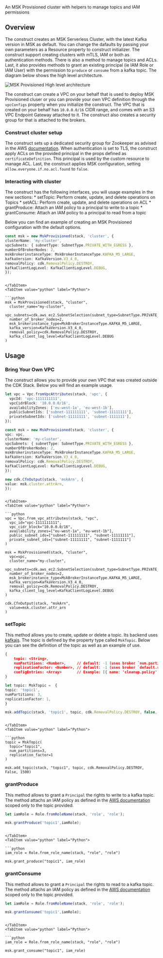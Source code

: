 [//]: # (This file is generated, do not modify directly, update the README.md in framework/src/streaming)

An MSK Provisioned cluster with helpers to manage topics and IAM permissions

## Overview

The construct creates an MSK Serverless Cluster, with the latest Kafka version in MSK as default. You can change the dafaults by passing your own parameters as a Resource property to construct initializer. The construct support creating clusters with mTLS, IAM or both as authentication methods. There is also a method to manage topics and ACLs. Last, it also provides methods to grant an existing principal (ie IAM Role or IAM User) with the permission to `produce` or `consume` from a kafka topic. The diagram below shows the high level architecture.

![MSK Provisioned High level architecture](../../../../static/img/msk-provisioned.png)

The construct can create a VPC on your behalf that is used to deploy MSK Provisioned cluser or you can provide your own VPC definition through the `vpcConfigs` property when you initialize the construct. The VPC that is created on your behalf has `10.0.0.0/16` CIDR range, and comes with an S3 VPC Endpoint Gateway attached to it. The construct also creates a security group for that is attached to the brokers.

### Construct cluster setup

The construct sets up a dedicated security group for Zookeeper as advised in the AWS [documentation](https://docs.aws.amazon.com/msk/latest/developerguide/zookeeper-security.html#zookeeper-security-group). When authentication is set to TLS, the construct apply ACLs on the provided principal in the props defined as `certificateDefinition`. This principal is used by the custom resource to manage ACL. Last, the construct applies MSK configuration, setting `allow.everyone.if.no.acl.found` to `false`.

### Interacting with cluster

The construct has the following interfaces, you will usage examples in the new sections: 
    *  setTopic: Perform create, update, and delete operations on Topics
    *  setACL: Perform create, update, and delete operations on ACL
    *  grantProduce: Attach an IAM policy to a principal to write to a topic 
    *  grantConsume: Attach an IAM policy to a principal to read from a topic

Below you can find an example of creating an MSK Provisioned configuration with the default options.

<Tabs>
  <TabItem value="typescript" label="TypeScript" default>

  ```typescript
const msk = new MskProvisioned(stack, 'cluster', {
  clusterName: 'my-cluster',
  vpcSubnets: { subnetType: SubnetType.PRIVATE_WITH_EGRESS },
  numberOfBrokerNodes: 2,
  mskBrokerinstanceType: MskBrokerInstanceType.KAFKA_M5_LARGE,
  kafkaVersion: KafkaVersion.V3_4_0,
  removalPolicy: cdk.RemovalPolicy.DESTROY,
  kafkaClientLogLevel: KafkaClientLogLevel.DEBUG,
});
  ```
  
  ```mdx-code-block
  
  </TabItem>
  <TabItem value="python" label="Python">

  ```python
msk = MskProvisioned(stack, "cluster",
    cluster_name="my-cluster",
    vpc_subnets=cdk.aws_ec2.SubnetSelection(subnet_type=SubnetType.PRIVATE_WITH_EGRESS),
    number_of_broker_nodes=2,
    msk_brokerinstance_type=MskBrokerInstanceType.KAFKA_M5_LARGE,
    kafka_version=KafkaVersion.V3_4_0,
    removal_policy=cdk.RemovalPolicy.DESTROY,
    kafka_client_log_level=KafkaClientLogLevel.DEBUG
)
  ```

  </TabItem>
</Tabs>


## Usage

### Bring Your Own VPC

The construct allows you to provide your own VPC that was created outside the CDK Stack. Below you will find an example usage. 


<Tabs>
  <TabItem value="typescript" label="TypeScript" default>

  ```typescript
let vpc = Vpc.fromVpcAttributes(stack, 'vpc', {
    vpcId: 'vpc-1111111111',
    vpcCidrBlock: '10.0.0.0/16',
    availabilityZones: ['eu-west-1a', 'eu-west-1b'],
    publicSubnetIds: ['subnet-111111111', 'subnet-11111111'],
    privateSubnetIds: ['subnet-11111111', 'subnet-1111111'],
});

const msk = new MskProvisioned(stack, 'cluster', {
  vpc: vpc,
  clusterName: 'my-cluster',
  vpcSubnets: { subnetType: SubnetType.PRIVATE_WITH_EGRESS },
  numberOfBrokerNodes: 2,
  mskBrokerinstanceType: MskBrokerInstanceType.KAFKA_M5_LARGE,
  kafkaVersion: KafkaVersion.V3_4_0,
  removalPolicy: cdk.RemovalPolicy.DESTROY,
  kafkaClientLogLevel: KafkaClientLogLevel.DEBUG,
});

new cdk.CfnOutput(stack, 'mskArn', {
  value: msk.cluster.attrArn,
});
  ```
  
  ```mdx-code-block
  
  </TabItem>
  <TabItem value="python" label="Python">

  ```python
vpc = Vpc.from_vpc_attributes(stack, "vpc",
    vpc_id="vpc-1111111111",
    vpc_cidr_block="10.0.0.0/16",
    availability_zones=["eu-west-1a", "eu-west-1b"],
    public_subnet_ids=["subnet-111111111", "subnet-11111111"],
    private_subnet_ids=["subnet-11111111", "subnet-1111111"]
)

msk = MskProvisioned(stack, "cluster",
    vpc=vpc,
    cluster_name="my-cluster",
    vpc_subnets=cdk.aws_ec2.SubnetSelection(subnet_type=SubnetType.PRIVATE_WITH_EGRESS),
    number_of_broker_nodes=2,
    msk_brokerinstance_type=MskBrokerInstanceType.KAFKA_M5_LARGE,
    kafka_version=KafkaVersion.V3_4_0,
    removal_policy=cdk.RemovalPolicy.DESTROY,
    kafka_client_log_level=KafkaClientLogLevel.DEBUG
)

cdk.CfnOutput(stack, "mskArn",
    value=msk.cluster.attr_arn
)
  ```

  </TabItem>
</Tabs>

### setTopic

This method allows you to create, update or delete a topic. Its backend uses [kafkajs](https://kafka.js.org/).
The topic is defined by the property type called `MskTopic`. Below you can see the definition of the topic as well as an example of use.

```json
{
    topic: <String>,
    numPartitions: <Number>,     // default: -1 (uses broker `num.partitions` configuration)
    replicationFactor: <Number>, // default: -1 (uses broker `default.replication.factor` configuration)
    configEntries: <Array>       // Example: [{ name: 'cleanup.policy', value: 'compact' }] - default: []
}
```

<Tabs>
  <TabItem value="typescript" label="TypeScript" default>

  ```typescript
let topic: MskTopic =  {
  topic: 'topic1',
  numPartitions: 3,
  replicationFactor: 1,
}

msk.addTopic(stack, 'topic1', topic, cdk.RemovalPolicy.DESTROY, false, 1500);
  ```
  
  ```mdx-code-block
  
  </TabItem>
  <TabItem value="python" label="Python">

  ```python
topic = MskTopic(
    topic="topic1",
    num_partitions=3,
    replication_factor=1
)

msk.add_topic(stack, "topic1", topic, cdk.RemovalPolicy.DESTROY, False, 1500)
  ```

  </TabItem>
</Tabs>

### grantProduce

This method allows to grant a `Principal` the rights to write to a kafka topic.
The method attachs an IAM policy as defined in the [AWS documentation](https://docs.aws.amazon.com/msk/latest/developerguide/iam-access-control.html#iam-access-control-use-cases) scoped only to the topic provided.


<Tabs>
  <TabItem value="typescript" label="TypeScript" default>

  ```typescript
let iamRole = Role.fromRoleName(stack, 'role', 'role');

msk.grantProduce('topic1',iamRole);
  ```
  
  ```mdx-code-block
  
  </TabItem>
  <TabItem value="python" label="Python">

  ```python
iam_role = Role.from_role_name(stack, "role", "role")

msk.grant_produce("topic1", iam_role)
  ```

  </TabItem>
</Tabs>

### grantConsume
This method allows to grant a `Principal` the rights to read to a kafka topic.
The method attachs an IAM policy as defined in the [AWS documentation](https://docs.aws.amazon.com/msk/latest/developerguide/iam-access-control.html#iam-access-control-use-cases) scoped only to the topic provided.

<Tabs>
  <TabItem value="typescript" label="TypeScript" default>

  ```typescript
let iamRole = Role.fromRoleName(stack, 'role', 'role');

msk.grantConsume('topic1',iamRole);
  ```
  
  ```mdx-code-block
  
  </TabItem>
  <TabItem value="python" label="Python">

  ```python
iam_role = Role.from_role_name(stack, "role", "role")

msk.grant_consume("topic1", iam_role)
  ```

  </TabItem>
</Tabs>

